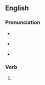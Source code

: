 ==English==

===Pronunciation===
* {{a|RP}} {{IPA|/kənˈvɒlvɪŋ/|lang=en}}
* {{a|GA}} {{IPA|/kənˈvɑlvɪŋ/|lang=en}}
* {{hyphenation|con|volv|ing|lang=en}}

===Verb===
{{head|en|verb form}}

# {{present participle of|convolve|lang=en|nocat=1}}